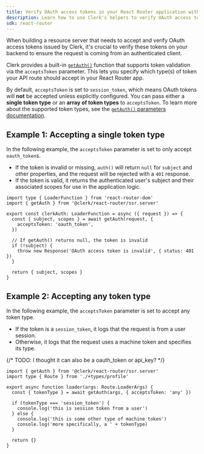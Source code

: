```yaml
---
title: Verify OAuth access tokens in your React Router application with Clerk
description: Learn how to use Clerk's helpers to verify OAuth access tokens in your React Router application.
sdk: react-router
---
```


When building a resource server that needs to accept and verify OAuth access tokens issued by Clerk, it's crucial to verify these tokens on your backend to ensure the request is coming from an authenticated client.

<Include src="_partials/machine-token-pricing-callout" />

Clerk provides a built-in [`getAuth()`](/docs/references/react-router/get-auth) function that supports token validation via the `acceptsToken` parameter. This lets you specify which type(s) of token your API route should accept in your React Router app.

By default, `acceptsToken` is set to `session_token`, which means OAuth tokens will **not** be accepted unless explicitly configured. You can pass either a **single token type** or an **array of token types** to `acceptsToken`. To learn more about the supported token types, see the [`getAuth()` parameters documentation](/docs/references/react-router/get-auth#parameters).

## Example 1: Accepting a single token type

In the following example, the `acceptsToken` parameter is set to only accept `oauth_token`s.

- If the token is invalid or missing, `auth()` will return `null` for `subject` and other properties, and the request will be rejected with a `401` response.
- If the token is valid, it returns the authenticated user's subject and their associated scopes for use in the application logic.

```tsx
import type { LoaderFunction } from 'react-router-dom'
import { getAuth } from '@clerk/react-router/ssr.server'

export const clerkAuth: LoaderFunction = async ({ request }) => {
  const { subject, scopes } = await getAuth(request, {
    acceptsToken: 'oauth_token',
  })

  // If getAuth() returns null, the token is invalid
  if (!subject) {
    throw new Response('OAuth access token is invalid', { status: 401 })
  }

  return { subject, scopes }
}
```

## Example 2: Accepting any token type

In the following example, the `acceptsToken` parameter is set to accept any token type.

- If the token is a `session_token`, it logs that the request is from a user session.
- Otherwise, it logs that the request uses a machine token and specifies its type.

{/* TODO: I thought it can also be a oauth_token or api_key? */}

```tsx
import { getAuth } from '@clerk/react-router/ssr.server'
import type { Route } from './+types/profile'

export async function loader(args: Route.LoaderArgs) {
  const { tokenType } = await getAuth(args, { acceptsToken: 'any' })

  if (tokenType === 'session_token') {
    console.log('this is session token from a user')
  } else {
    console.log('this is some other type of machine token')
    console.log('more specifically, a ' + tokenType)
  }

  return {}
}
```
